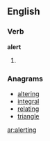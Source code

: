 ==English==
===Verb===
'''alert'''
# {{present participle of|[[alert]]}}
===Anagrams===
*[[altering]]
*[[integral]]
*[[relating]]
*[[triangle]]
[[ar:alerting]]